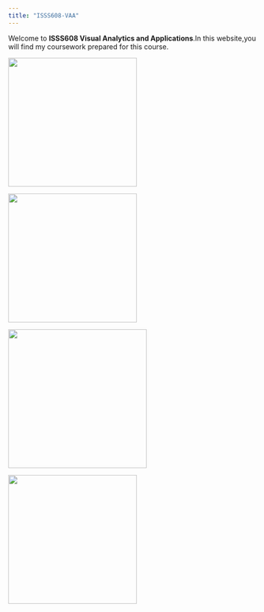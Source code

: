 ```yaml
---
title: "ISSS608-VAA"
---
```


Welcome to **ISSS608 Visual Analytics and Applications**.In this website,you will find my coursework prepared for this course.

::: {layout-ncol="2"}
![](images/dm1.gif){fig-align="center" width="260"}

![](images/dm2.gif){fig-align="center" width="260"}

![](images/dm3.gif){fig-align="center" width="280"}

![](images/dm4.gif){fig-align="center" width="260"}
:::
